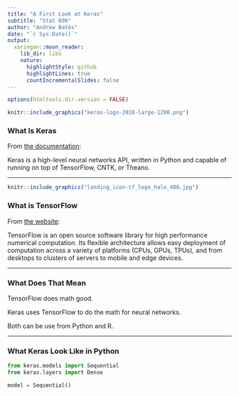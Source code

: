 ```yaml
---
title: "A First Look at Keras"
subtitle: "Stat 696"
author: "Andrew Bates"
date: "`r Sys.Date()`"
output:
  xaringan::moon_reader:
    lib_dir: libs
    nature:
      highlightStyle: github
      highlightLines: true
      countIncrementalSlides: false
---
```


```r
options(htmltools.dir.version = FALSE)
```


  ```r
knitr::include_graphics("keras-logo-2018-large-1200.png")
```

### What Is Keras


From [the documentation](https://keras.io):

  Keras is a high-level neural networks API, written in Python and capable of running on top of TensorFlow, CNTK, or Theano.
  
---

  ```r
knitr::include_graphics("landing_icon-tf_logo_halo_480.jpg")
```


### What is TensorFlow

From [the website](https://www.tensorflow.org):

  TensorFlow is an open source software library for high performance numerical computation. Its flexible architecture allows easy deployment of computation across a variety of platforms (CPUs, GPUs, TPUs), and from desktops to clusters of servers to mobile and edge devices.


---

### What Does That Mean

TensorFlow does math good.

Keras uses TensorFlow to do the math for neural networks.

Both can be use from Python and R.

---

### What Keras Look Like in Python

```python
from keras.models import Sequential
from keras.layers import Dense

model = Sequential()

```






